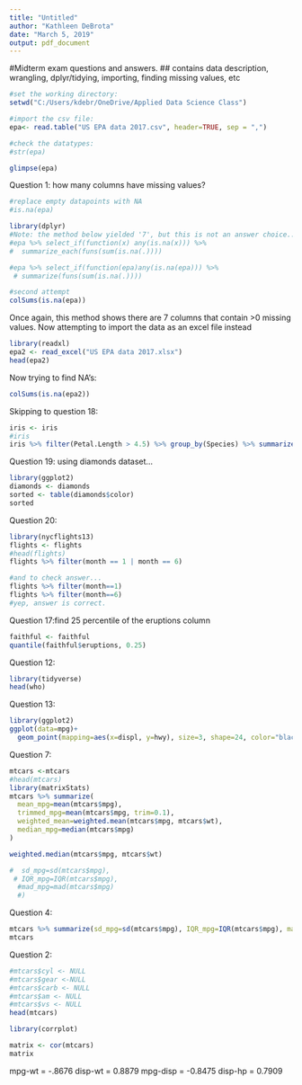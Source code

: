 ```yaml
---
title: "Untitled"
author: "Kathleen DeBrota"
date: "March 5, 2019"
output: pdf_document
---
```

#Midterm exam questions and answers.
## contains data description, wrangling, dplyr/tidying, importing, finding missing values, etc

```r
#set the working directory: 
setwd("C:/Users/kdebr/OneDrive/Applied Data Science Class") 

#import the csv file:
epa<- read.table("US EPA data 2017.csv", header=TRUE, sep = ",")

#check the datatypes:
#str(epa)

glimpse(epa)

```
Question 1: how many columns have missing values?

```r
#replace empty datapoints with NA
#is.na(epa)

library(dplyr)
#Note: the method below yielded '7', but this is not an answer choice...there are at least 8...
#epa %>% select_if(function(x) any(is.na(x))) %>%
#  summarize_each(funs(sum(is.na(.))))

#epa %>% select_if(function(epa)any(is.na(epa))) %>%
 # summarize(funs(sum(is.na(.))))

#second attempt
colSums(is.na(epa))
```
Once again, this method shows there are 7 columns that contain >0 missing values. Now attempting to import the data as an excel file instead
```r
library(readxl)
epa2 <- read_excel("US EPA data 2017.xlsx")
head(epa2)
```
Now trying to find NA's:
```r
colSums(is.na(epa2))
```
Skipping to question 18:
```r
iris <- iris
#iris
iris %>% filter(Petal.Length > 4.5) %>% group_by(Species) %>% summarize(mean_sepallength=mean(Sepal.Length), sd_sepalwidth=sd(Sepal.Width), max_petallength=max(Petal.Length))
```
Question 19: using diamonds dataset...
```r
library(ggplot2)
diamonds <- diamonds
sorted <- table(diamonds$color)
sorted
```
Question 20:
```r
library(nycflights13)
flights <- flights
#head(flights)
flights %>% filter(month == 1 | month == 6)

#and to check answer...
flights %>% filter(month==1)
flights %>% filter(month==6)
#yep, answer is correct.
```
Question 17:find 25 percentile of the eruptions column
```r
faithful <- faithful
quantile(faithful$eruptions, 0.25)
```
Question 12:
```r
library(tidyverse)
head(who)
```
Question 13:
```r
library(ggplot2)
ggplot(data=mpg)+
  geom_point(mapping=aes(x=displ, y=hwy), size=3, shape=24, color="black", fill = 'red')
```

Question 7:
```r
mtcars <-mtcars
#head(mtcars)
library(matrixStats)
mtcars %>% summarize(
  mean_mpg=mean(mtcars$mpg), 
  trimmed_mpg=mean(mtcars$mpg, trim=0.1),
  weighted_mean=weighted.mean(mtcars$mpg, mtcars$wt),
  median_mpg=median(mtcars$mpg)
)

weighted.median(mtcars$mpg, mtcars$wt)

#  sd_mpg=sd(mtcars$mpg), 
 # IQR_mpg=IQR(mtcars$mpg), 
  #mad_mpg=mad(mtcars$mpg)
  #)
```
Question 4:
```r
mtcars %>% summarize(sd_mpg=sd(mtcars$mpg), IQR_mpg=IQR(mtcars$mpg), mad_mpg=mad(mtcars$mpg))
mtcars
```
Question 2:
```r


#mtcars$cyl <- NULL
#mtcars$gear <-NULL
#mtcars$carb <- NULL
#mtcars$am <- NULL
#mtcars$vs <- NULL
head(mtcars)

library(corrplot)

matrix <- cor(mtcars)
matrix


```
mpg-wt = -.8676
disp-wt = 0.8879
mpg-disp = -0.8475
disp-hp = 0.7909

